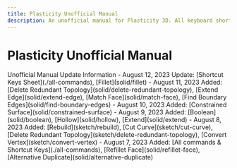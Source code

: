 ```yaml
---
title: Plasticity Unofficial Manual
description: An unofficial manual for Plasticity 3D. All keyboard shortcuts. Updated daily!
---
```


# Plasticity Unofficial Manual

<Cards>
    <Card title="All commands & Shortcut Keys" href="./all-commands" />
    <Card title="Getting Started" href="./start" />
    <Card title="3D Viewport" href="./3d-viewport" />
    <Card title="Tools" href="./tool" />
    <Card title="Common Commands" href="./common" />
    <Card title="Sketch Commands" href="./sketch" />
    <Card title="Solid Commands" href="./solid" />
    <Card title="CAD Essentials" href="./cad-essentials" />
</Cards>

<Callout type="info" emoji="ℹ️">
Unofficial Manual Update Information
- August 12, 2023 Update: [Shortcut Keys Sheet](./all-commands), [Fillet](solid/fillet) 
- August 11, 2023 Added: [Delete Redundant Topology](solid/delete-redundant-topology), [Extend Edge](solid/extend-edge), [Match Face](solid/match-face), [Find Boundary Edges](solid/find-boundary-edges)
- August 10, 2023 Added: [Constrained Surface](solid/constrained-surface)
- August 9, 2023 Added: [Boolean](solid/boolean), [Hollow](solid/hollow), [Extend](solid/extend) 
- August 8, 2023 Added: [Rebuild](sketch/rebuild), [Cut Curve](sketch/cut-curve), [Delete Redundant Topology](sketch/delete-redundant-topology), [Convert Vertex](sketch/convert-vertex) 
- August 7, 2023 Added: [All commands & Shortcut Keys](./all-commands), [Refillet Face](solid/refillet-face), [Alternative Duplicate](solid/alternative-duplicate) 
</Callout>
